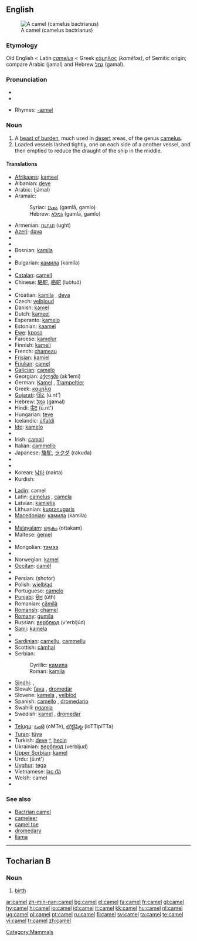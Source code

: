 {{see|camèl|camęl}}
==English==
{{wikipedia}}
[[Image:Camel seitlich trabend.jpg|thumb|right|A camel (camelus bactrianus)]]

===Etymology===
Old English < Latin ''[[camelus]]'' < Greek [[κάμηλος]] ''(kamēlos)'', of Semitic origin; compare Arabic {{ARchar|[[جمل]]}} (jamal) and Hebrew [[גמל]] (gamal).

===Pronunciation===
*{{IPA|/'kæməl/}}
*{{audio|en-us-camel.ogg|Audio (US)}}

*Rhymes: [[Rhymes:English:-æməl|-æməl]]

===Noun===
{{en-noun}}

# A [[beast of burden]], much used in [[desert]] areas, of the genus [[camelus]].
# Loaded vessels lashed tightly, one on each side of a another vessel, and then emptied to reduce the draught of the ship in the middle.

====Translations====
{{top}}
*[[Afrikaans]]: [[kameel]]
*Albanian: [[deve]] {{f}}
*Arabic: {{Arab|[[جمل]]}} (jámal) {{m}}
*Aramaic:
*:Syriac: [[ܓܡܠܐ]] (gamlā, gamlo) {{c}}
*:Hebrew: [[גמלא]] (gamlā, gamlo) {{c}}
*Armenian: [[ուղտ]] (ught)
*[[Azeri]]: [[dəvə]]
*{{trreq|Basque}}
*{{trreq|Bengali}}
*Bosnian: [[kamila#Bosnian|kamila]] {{f}}
*{{trreq|Breton}}
*Bulgarian: [[камила]] (kamila) {{f}}
*{{trreq|Burmese}}
*[[Catalan]]: [[camell]] {{m}}
*Chinese: [[駱駝]], [[骆驼]] (luòtuó)
*{{trreq|Chuvash}}
*Croatian: [[kamila]] {{f}}, [[deva]] {{f}}
*Czech: [[velbloud]] {{m}}
*Danish: [[kamel]] {{g|Danish}}
*Dutch: [[kameel]] {{m}}
*Esperanto: [[kamelo]]
*Estonian: [[kaamel]]
*[[Ewe]]: [[kposɔ]] {{n}}
*Faroese: [[kamelur]] {{m}}
*Finnish: [[kameli]]
*French: [[chameau]] {{m}}
*[[Frisian]]: [[kamiel]] {{g|Frisian}}
*[[Friulian]]: [[camęl]]
*[[Galician]]: [[camelo]] {{m}}
*Georgian: [[აქლემი]] (ak‘lemi)
*German: [[Kamel]] {{n}}, [[Trampeltier]] {{n}}
*Greek: [[καμήλα]] {{f}}
*[[Gujarati]]: [[ઊંટ]] (ū.nt')
*Hebrew: [[גמל]] (gamal) {{m}}
*Hindi: [[ऊँट]] (ū.nt') {{m}}
*Hungarian: [[teve]]
*Icelandic: [[úlfaldi]] {{m}}
*[[Ido]]: [[kamelo]]
*{{trreq|Indonesian}}
*Irish: [[camall]] {{m}}
*Italian: [[cammello]] {{m}}
*Japanese: [[駱駝]], [[ラクダ]] (rakuda)
*{{trreq|Kannada}}
*{{trreq|Khmer}}
*Korean: [[낙타]] (nakta)
*Kurdish: {{KUchar|[[حوشتر]]}}
{{mid}}
*[[Ladin]]: camel
*Latin: [[camelus]] {{m}}, [[camela]] {{f}}
*Latvian: [[kamielis]] {{g|Latvian}}
*Lithuanian: [[kupranugaris]] {{g|Lithuanian}}
*[[Macedonian]]: [[камила]] (kamila) {{f}}
*{{trreq|Malay}}
*[[Malayalam]]: [[ഒട്ടകം]] (ottakam)
*Maltese: [[ġemel]] {{m}}
*{{trreq|Marathi}}
*Mongolian: [[тэмээ]]
*{{trreq|Nepali}}
*Norwegian: [[kamel]] {{m}}
*[[Occitan]]: [[camèl]] {{m}}
*{{trreq|Oriya}}
*Persian: {{FAchar|[[شتر]]}} (shotor)
*Polish: [[wielbłąd]] {{m}}
*Portuguese: [[camelo]] {{m}}
*[[Punjabi]]: [[ਊਠ]] (ūṭh)
*Romanian: [[cămilă]] {{f}}
*[[Romansh]]: [[chamel]]
*[[Romany]]: [[gumila]] {{f}}
*Russian: [[верблюд]] (v'erbljúd) {{m}}
*[[Sami]]: [[kamela]]
*{{trreq|Sanskrit}}
*[[Sardinian]]: [[camellu]], [[cammellu]]
*Scottish: [[càmhal]]
*Serbian:
*:Cyrillic: [[камила#Serbian|камила]] {{f}}
*:Roman: [[kamila#Serbian|kamila]] {{f}}
*[[Sindhi]]: {{SDchar|[[اُٺُ]]}} {{m}}, {{SDchar|[[ڏاچِي]]}} {{m}}
*Slovak: [[ťava]] {{f}}, [[dromedár]] {{m}}
*Slovene: [[kamela]] {{f}}, [[velblod]] {{m}}
*Spanish: [[camello]] {{m}}, [[dromedario]] {{m}}
*Swahili: [[ngamia]]
*Swedish: [[kamel]] {{c}}, [[dromedar]] {{c}}
*{{trreq|Tamil}}
*[[Telugu]]: [[ఒంటె]] (oMTe), [[లొట్టిపిట్ట]] (loTTipiTTa)
*[[Turan]]: [[tüyə]]
*Turkish: [[deve]] [[:tr:deve|^]], [[hecin]]
*Ukrainian: [[верблюд]] (verbljud) {{m}}
*[[Upper Sorbian]]: [[kamel]]
*Urdu: {{URchar|[[اونٹ|اُونٹ]]}} (ū.nt') {{g|Urdu}}
*[[Uyghur]]: [[tɵgə]]
*Vietnamese: [[lạc đà]]
*Welsh: camel {{m}}
*{{trreq|Yiddish}}
{{bottom}}

===See also===
*[[Bactrian camel]]
*[[cameleer]]
*[[camel toe]]
*[[dromedary]]
*[[llama]]

[[Category:Mammals]]

----

==Tocharian B==

===Noun===
{{infl|txb|noun}}

# [[birth]]

[[ar:camel]]
[[zh-min-nan:camel]]
[[bg:camel]]
[[el:camel]]
[[fa:camel]]
[[fr:camel]]
[[gl:camel]]
[[hy:camel]]
[[hi:camel]]
[[io:camel]]
[[id:camel]]
[[it:camel]]
[[kk:camel]]
[[hu:camel]]
[[nl:camel]]
[[ug:camel]]
[[pl:camel]]
[[pt:camel]]
[[ru:camel]]
[[fi:camel]]
[[sv:camel]]
[[ta:camel]]
[[te:camel]]
[[vi:camel]]
[[tr:camel]]
[[zh:camel]]